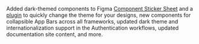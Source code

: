 Added dark-themed components to Figma [Component Sticker Sheet](https://www.figma.com/community/file/852558784352181868) and a [plugin](https://www.figma.com/community/plugin/971482182464094790) to quickly change the theme for your designs, new components for collapsible App Bars across all frameworks, updated dark theme and internationalization support in the Authentication workflows, updated documentation site content, and more.
